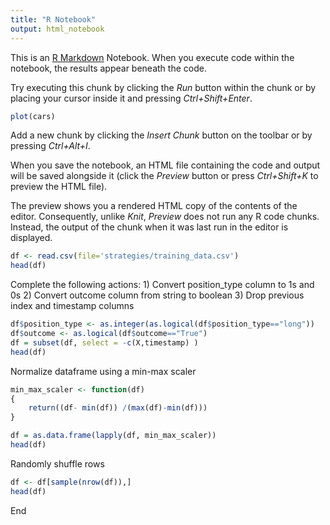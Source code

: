```yaml
---
title: "R Notebook"
output: html_notebook
---
```


This is an [R Markdown](http://rmarkdown.rstudio.com) Notebook. When you execute code within the notebook, the results appear beneath the code. 

Try executing this chunk by clicking the *Run* button within the chunk or by placing your cursor inside it and pressing *Ctrl+Shift+Enter*. 

```r
plot(cars)
```

Add a new chunk by clicking the *Insert Chunk* button on the toolbar or by pressing *Ctrl+Alt+I*.

When you save the notebook, an HTML file containing the code and output will be saved alongside it (click the *Preview* button or press *Ctrl+Shift+K* to preview the HTML file).

The preview shows you a rendered HTML copy of the contents of the editor. Consequently, unlike *Knit*, *Preview* does not run any R code chunks. Instead, the output of the chunk when it was last run in the editor is displayed.

```r
df <- read.csv(file='strategies/training_data.csv')
head(df)
```


Complete the following actions:
1) Convert position_type column to 1s and 0s
2) Convert outcome column from string to boolean
3) Drop previous index and timestamp columns 

```r
df$position_type <- as.integer(as.logical(df$position_type=="long"))
df$outcome <- as.logical(df$outcome=="True")
df = subset(df, select = -c(X,timestamp) )
head(df)
```

Normalize dataframe using a min-max scaler 

```r
min_max_scaler <- function(df)
{
    return((df- min(df)) /(max(df)-min(df)))
}

df = as.data.frame(lapply(df, min_max_scaler))
head(df)

```

Randomly shuffle rows

```r
df <- df[sample(nrow(df)),]
head(df)
```

End